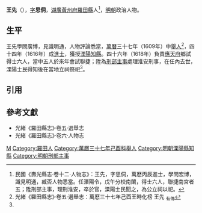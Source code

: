 '''王先'''（{{bd|16世紀||17世紀}}），[[表字|字]]'''思侗'''，[[湖廣等處承宣布政使司|湖廣]][[黃州府|黃州府]][[羅田縣|羅田縣]]人<ref name=djs>民國《壽光縣志·卷十二·人物志》：王先，字思侗，萬厯丙辰進士，學問宏博，識見明通，臧否人物悉當。任溧陽令，戊午分校南闈，得士六人，聯捷南宮者五；陞刑部主事，理刑淮安，卒於官，溧陽士民聞之，為公立祠以祀。</ref>，[[明朝|明朝]]政治人物。

==生平==
王先學問廣博，見識明通，人物評論悉當，[[萬曆|萬曆]]三十七年（1609年）中[[舉人|舉人]]<ref>光緒《羅田縣志》·卷五·選舉志：萬厯三十七年己酉王時化榜 王先 <sub>有傳</sub></ref>，四十四年（1616年）成[[進士|進士]]，獲授[[溧陽縣|溧陽]][[知縣|知縣]]。四十六年（1618年）負責[[應天府_(明朝)|應天府]]鄉試得士六人，當中五人於來年會試聯捷；陞為[[刑部|刑部]][[主事|主事]]處理淮安刑事，在任內去世，溧陽士民得知後在當地立祠祭祀<ref name=djs/>。

==引用==
{{reflist}}

==參考文獻==
*光緒《羅田縣志》·卷五·選舉志
*光緒《羅田縣志》·卷六·人物志

{{start box}}
{{s-off}}
{{s-before|[[倪楚玉|倪楚玉]]}}
{{s-title|明朝溧陽縣知縣|1618年－1620年}}
{{s-after|[[戴爗|戴爗]]}}
{{end box}}

{{萬曆四十四年丙辰科殿試金榜}}

[[Category:夏姓|M]]
[[Category:羅田人|Category:羅田人]]
[[Category:萬曆三十七年己酉科舉人|Category:萬曆三十七年己酉科舉人]]
[[Category:明朝溧陽縣知縣|Category:明朝溧陽縣知縣]]
[[Category:明朝刑部主事|Category:明朝刑部主事]]